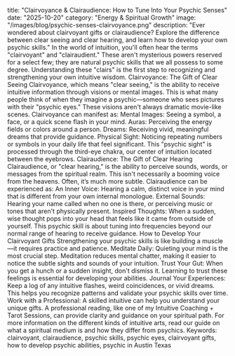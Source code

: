 title: "Clairvoyance & Clairaudience: How to Tune Into Your Psychic Senses"
date: "2025-10-20"
category: "Energy & Spiritual Growth"
image: "/images/blog/psychic-senses-clairvoyance.png"
description: "Ever wondered about clairvoyant gifts or clairaudience? Explore the difference between clear seeing and clear hearing, and learn how to develop your own psychic skills."
In the world of intuition, you'll often hear the terms "clairvoyant" and "clairaudient." These aren't mysterious powers reserved for a select few; they are natural psychic skills that we all possess to some degree. Understanding these "clairs" is the first step to recognizing and strengthening your own intuitive wisdom.
Clairvoyance: The Gift of Clear Seeing
Clairvoyance, which means "clear seeing," is the ability to receive intuitive information through visions or mental images. This is what many people think of when they imagine a psychic—someone who sees pictures with their "psychic eyes." These visions aren't always dramatic movie-like scenes. Clairvoyance can manifest as:
Mental Images: Seeing a symbol, a face, or a quick scene flash in your mind.
Auras: Perceiving the energy fields or colors around a person.
Dreams: Receiving vivid, meaningful dreams that provide guidance.
Physical Sight: Noticing repeating numbers or symbols in your daily life that feel significant.
This "psychic sight" is processed through the third-eye chakra, our center of intuition located between the eyebrows.
Clairaudience: The Gift of Clear Hearing
Clairaudience, or "clear hearing," is the ability to perceive sounds, words, or messages from the spiritual realm. This isn't necessarily a booming voice from the heavens. Often, it’s much more subtle. Clairaudience can be experienced as:
An Inner Voice: Hearing a calm, distinct voice in your mind that is different from your own internal monologue.
External Sounds: Hearing your name called when no one is there, or perceiving music or tones that aren't physically present.
Inspired Thoughts: When a sudden, wise thought pops into your head that feels like it came from outside of yourself.
This psychic skill is about tuning into frequencies beyond our normal range of hearing to receive guidance.
How to Develop Your Clairvoyant Gifts
Strengthening your psychic skills is like building a muscle—it requires practice and patience.
Meditate Daily: Quieting your mind is the most crucial step. Meditation reduces mental chatter, making it easier to notice the subtle sights and sounds of your intuition.
Trust Your Gut: When you get a hunch or a sudden insight, don't dismiss it. Learning to trust these feelings is essential for developing your abilities.
Journal Your Experiences: Keep a log of any intuitive flashes, weird coincidences, or vivid dreams. This helps you recognize patterns and validate your psychic skills over time.
Work with a Professional: A skilled intuitive can help you understand your unique gifts. A professional reading, like one of my Intuitive Coaching + Tarot Sessions, can provide clarity and guidance on your spiritual path.
For more information on the different kinds of intuitive arts, read our guide on what a spiritual medium is and how they differ from psychics.
Keywords: clairvoyant, clairaudience, psychic skills, psychic eyes, clairvoyant gifts, how to develop psychic abilities, psychic in Austin Texas